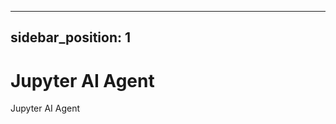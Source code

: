 <!--
  ~ Copyright (c) 2023-2024 Datalayer, Inc.
  ~
  ~ BSD 3-Clause License
-->

---
sidebar_position: 1
---

# Jupyter AI Agent

Jupyter AI Agent
